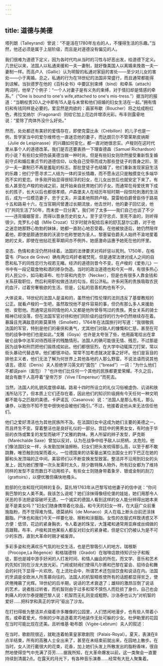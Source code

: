 ```yaml
---
---
---
```

title: 道德与美德
---




塔列朗（Talleyrand）曾说：“不是活在1780年左右的人，不懂得生活的乐趣。”当然，他还必须是属于上层阶级，而且是对道德没有偏见的人。

我们很难为道德下定义，因为各时代均从当时的习性与好恶出发，给道德下定义。几世纪以来，法国人以私通来缓和一夫一妻制，就好像美国人以离婚来挽救一夫一妻制一样。而高卢人（Gallic）认为明智的私通对家庭的害处——至少对儿女的害处——小于离婚。总之，私通的行为在18世纪的法国非常盛行，而且通常都能得到谅解。当狄德罗在他的《百科全书》中要区别束缚（bind）和牵系（attach）两词时，他举了个例子：“一个人对妻子是有义务的束缚，对于情妇却是情感的牵系。”（“One is bound to one's wife,attached to one's mis-tress.”）据当时的报道：“当朝权贵20人之中即有15人是与未曾和他们结婚的妇女生活在一起。”拥有情妇和有钱同样是必要的。爱显然是肉欲的：画家布歇（Boucher）将之绘成粉红色，弗拉戈纳尔（Fragonard）则给它加上花边并增添光彩。布丰则露骨地说：“爱除了肉体外没什么好处。”

然而，处处都还有美好的爱情存在，即使克雷比永（Crébillon）的儿子也是一例，哲学家当中的爱尔维修也一直迷恋他的妻子，而达朗贝尔不管莱斯皮纳斯（Julie de Lespinasse）的兴趣如何变化，都一直对她很忠实。卢梭则在这时代里从事个人的道德改革。我们是否还要表扬一下理查德森（Samuel Richardson）的小说？有些妇女把伪装美德当做一种时尚，但是有些妇女则欣然接受重新恢复婚前守贞和婚后重贞节的道德信仰，以免自己受辱而成为那些登徒子的晋身之阶。至少一夫一妻制已不再是羞耻的标志。那批登徒子也结婚了，他们重新发现家庭生活的乐趣；他们宁愿寻求二人结为一体的深长情趣，而不愿永远只是触摸变化多端华而不实的爱恋。许多刚开始显得很轻浮的妇女，在儿女出世后也就安定下来了。有些人甚至在卢梭的劝诫之前，就开始亲自抚育她们的子女。而通常在母爱抚育下成长的孩子，长大以后也都很孝顺。卢森堡夫人在经历年轻时期一段惊险刺激的生活后，成为一位模范妻子，忠于丈夫，并温柔地照顾卢梭。莫雷帕伯爵曾臣侍于路易十五和路易十六，在当官期间曾遭过长期流放，他去世时，他的妻子回忆说，他们“共同生活了50年，而未尝一日分离”。我们听了太多——我们自己也谈了不少——违背婚姻誓言，而得以晋身历史的女人。至于坚守忠贞、至死不渝的，则听得很少。克罗扎小姐（Mlle Crozat）12岁时就许配给后来的舒瓦瑟尔公爵，对于他之迷恋她那野心勃勃的妹妹，她都一直耐心地忍受着。在他被放逐后，她仍然陪伴着他，即使是颇通世故的沃波尔也称誉她为圣人。黎塞留伯爵夫人始终不渝地爱着她的丈夫，即使在他拈花惹草期间亦不例外，她感激命运惠予她死在他的怀里。

变态、色情和卖淫仍然持续着。法国的法律要求对鸡奸惩以死刑。1750年，在格雷韦（Place de Grève）确有两位鸡奸者被焚死，但是通常法律对成人之间的自愿和私下的同性恋行为视若无睹。经济的道德则昔今不变。在卢梭的《爱弥儿》一书中有一段记载食物和酒的掺杂伪造。当时的政治道德也和今天一样，有很多热心的人民公仆，如马勒泽布、杜尔哥和内克尔（Necker），但是也有很多人靠金钱和关系获取职位，然后利用职权做违法的勾当，假公济私。许多闲荡的贵族吸取农民的血汗，过着穷奢极欲的生活。但是，公私的慈善机构也有不少。

大体说来，18世纪的法国人是温和的，虽然他们性伦理的法则违反了基督教规的公正。就看卢梭的一生吧，虽然取悦他不是件容易的事，但仍有那么多人来援助他、安慰他。而通常这些同情他的人又都是他所曾辱骂过的贵族。男女关系的骑士精神已经没落，但在法国军官对待和他们同阶级的战俘的行为中仍然继续存在着。暴躁且充满敌意的斯莫莱特（Smollett），1764年在法国旅行时写道：“我很敬佩法国的军官，特别是他们的豪侠和勇气，尤其他们对敌人的慷慨和仁慈，甚至在可怕的战争中他们也是如此。”戈雅（Goya）也许是太夸张了些，他用画笔绘出在拿破仑战争中法军对待西班牙的残酷情形。法国人的确可能很无情、残忍，不过那是因为战争和刑罚把他们锻炼成如此。他们都很狂烈，在大学中动辄挥刀打架，常以街头暴动代替选举。他们都很冲动，常常不加考虑就决定事之好坏。他们是盲目的排他主义者，他们无法了解为何世界上其他各地的人那么野蛮，不说法语而说其他语言。德尼（Denis）夫人拒绝学习英文的“面包”（“bread”）一词：“为什么他们不都说pain（面包）？”也许他们比任何一个其他的民族都更爱荣耀。不久之后，就会有数千人高呼着“皇帝万岁（Vive l'Empereur）”而死去。

当然，法国人的礼貌风度很卓越。路易十四时所设立的礼仪习俗被虚伪、讥诮和肤浅所玷污了，但本质上它们还存在着，因此他们的知识阶级拥有今天任何一种文明都不能与之匹敌的美德。卡萨诺瓦（Casanova）说：“法国人是那么有礼，那么谦恭，以致你不知不觉中很快地会被他们吸引。”不过，他接着说他从来无法信任他们。

他们之爱好清洁也为其他民族所不及。在法国妇女中这成为她们主要的美德之一，而且终生不变。穿着整洁也是良好礼仪的一部分。宫廷中的男男女女，有时由于华丽的衣饰或繁复的发型而破坏了文雅的韵味。男人所留的辫子发型，萨克斯（Maréchalde Saxe）曾加以反对，认为在战争中给予敌人以把柄，太危险。他们像法国妇女一样，头发勤加抹油擦粉。妇女们把头发梳得那么高，以至于都不敢跳舞，唯恐触到烛架而着火。一位德国来的访客量出某位法国女士的下巴正在她的脚和头发顶端的正中间。美容师们以不断变换发型致富。整洁并不沿用到妇女的头发上，因为她们整理一次头发需时太久，除少数特殊人物外，所有妇女都为了维持同样的发型不变而数日不动用梳子。有些女士则随身带着象牙、银或金制的刮刀（grattoirs），以便优雅但痛快地搔头。

脸部的化妆和现代同样的复杂。莫扎特1763年从巴黎写给他妻子的信中说：“你问我巴黎的女人美不美。我该怎么说呢？她们涂抹得像纽伦堡的娃娃，她们用那令人厌恶的手法把姿容破坏无遗，一个诚实的德国人看到这样的女人能分辨得出她本来是不是美女吗？”妇女们随身携带着化妆品，和今天的妇女一样，在大庭广众前重施脂粉，而不觉得难为情。德莫纳科（de Monaco）夫人在临上断头台前还涂抹胭脂。尸体也和我们今天一样要化妆、擦粉和涂胭脂。女性的衣服式样既诱惑又不方便：低领，花边的紧身胸衣，令人着迷的珠宝，大篷裙和通常用亚麻或丝绸做的高跟鞋。布丰、卢梭和其他某些人都反对妇女的紧身裙，但是它们仍被认为是不可少的东西，直到大革命时期才被废弃。

多彩多姿和充满欢乐气氛的社交生活，也是巴黎吸引人的地方。瑞根斯（Procope,La Régence）和格瑞德特（Gradot）在咖啡店款待知识分子和叛徒，那也是城中游手好闲的人打发时间、和情人幽会的所在。而文学、音乐和艺术的先知们则在沙龙大放光彩。门阀或财阀们使得凡尔赛和巴黎在宴会、招待会和舞会的衬托下显得一片欢欣。在上流社会中，所谓艺术还包括饮食和说话在内。法国的烹调是全欧洲人所羡慕向往的。法国人的机智精练使所有的话题都显得贫乏，使厌倦掩蔽了光辉。18世纪的后半期，说话的艺术衰退了；雄辩的激昂压倒了说话的艺术，说者胜过听者，而机智则由于过多和常不慎伤人而贬损了身价。自己也会刺痛人的伏尔泰提醒巴黎人说：机智而无礼则变成粗野。沙洛泰也认为“对机智的爱好……把科学和真正的学问”驱出了沙龙。

在打扫得极为整洁并点缀着许多雕像的公园里，人们悠闲地漫步，也有些人带着小孩，或牵着爱犬，伶俐的少年追逐着灵巧地装作无处可躲的少女。杜伊勒里的花园在当时可能比现在还美。且听维基·勒布朗（Vigée-Lebrum）夫人的叙述：

在当时，歌剧院很近，就毗连着帕莱皇家歌剧院（Palais-Royal）。夏天，表演在8点半结束，所有的高雅人士全出来了，甚至在未结束前就出来，在园地上散步。在当时，女人流行戴很大的花束，花香，加上她们头发上所散发出的脂粉香味，很自然地使得空气中充满了芬芳……据我所知，在大革命爆发以前，这一类聚会一直要持续到清晨2点。在露天的月光下，有各种音乐演奏……经常有大批人聚集着。